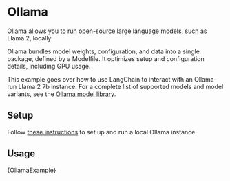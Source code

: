 # Ollama

[Ollama](https://ollama.ai/) allows you to run open-source large language models, such as Llama 2, locally.

Ollama bundles model weights, configuration, and data into a single package, defined by a Modelfile. It optimizes setup and configuration details, including GPU usage.

This example goes over how to use LangChain to interact with an Ollama-run Llama 2 7b instance.
For a complete list of supported models and model variants, see the [Ollama model library](https://github.com/jmorganca/ollama#model-library).

## Setup

Follow [these instructions](https://github.com/jmorganca/ollama) to set up and run a local Ollama instance.

## Usage


<CodeBlock language="typescript">{OllamaExample}</CodeBlock>
